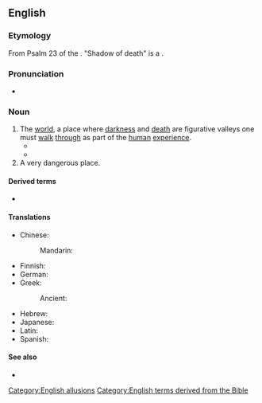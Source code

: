 ==English==

===Etymology===
From Psalm 23 of the {{w|Psalms|Book of Psalms}}. "Shadow of death" is a {{clq|en|he|צלמות|nocap=1}}.

===Pronunciation===
* {{audio|en|En-au-valley of the shadow of death.ogg|Audio (AU)}}

===Noun===
{{head|en|noun}}

# The [[world]], a place where [[darkness]] and [[death]] are figurative valleys one must [[walk]] [[through]] as part of the [[human]] [[experience]].
#* {{RQ:KJV|Psalms|23|4|passage=Yea, though I walk through the '''valley of the shadow of death''', I will fear no evil: for thou art with me; thy rod and thy staff they comfort me.}}
#* {{quote-song|en|artist={{w|Coolio}}|year=1995|title={{w|Gangsta's Paradise}}|oclc=35267516|passage=As I walk through the '''valley of the shadow of death''' / I take a look at my life and realize there's nothin' left}}
# A very dangerous place.

====Derived terms====
* {{l|en|valley of death}}

====Translations====
{{trans-top|biblical phrase}}
* Chinese:
*: Mandarin: {{t|cmn|死蔭的幽谷|tr=sǐ yīn dí yōugǔ}}
* Finnish: {{t|fi|kuoleman varjon laakso}}
* German: {{t|de|das finstere Tal|n}}
* Greek:
*: Ancient: {{t|grc|[[ἐν]] [[μέσον|μέσῳ]] [[σκιά|σκιᾶς]] [[θάνατος|θανάτου]]|f}} {{q|in the valley of the shadow of death}}
{{trans-mid}}
* Hebrew: {{t|he|[[גיא]] [[צלמות]]|m|tr=ge' tsalmawet}}
* Japanese: {{t|ja|死の陰の谷|tr=shi no kage no tani}}
* Latin: {{t|la|[[in]] [[medius|mediō]] [[umbra|umbrae]] [[mors|mortis]]}} {{q|in the valley of the shadow of death}}
* Spanish: {{t|es|valle de sombra de muerte|m}}
{{trans-bottom}}

====See also====
* {{l|en|vale of tears}}

[[Category:English allusions]]
[[Category:English terms derived from the Bible]]